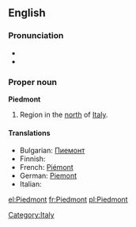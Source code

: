 {{also|piedmont}}
==English==

===Pronunciation===
{{rfap|UK|UK}}
*
*{{audio|En-us-Piedmont.ogg|Audio (US)}}

===Proper noun===
{{wikipedia}}
'''Piedmont'''

# Region in the [[north]] of [[Italy]].

====Translations====
* Bulgarian: [[Пиемонт]]
* Finnish: {{t-|fi|Piemonte}}
* French: [[Piémont]] {{m}}
* German: [[Piemont]]
* Italian: {{t+|it|Piemonte|m}}

[[Category:Italy]]

[[el:Piedmont]]
[[fr:Piedmont]]
[[pl:Piedmont]]